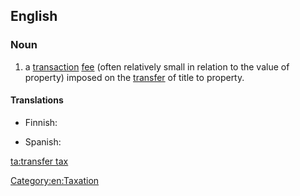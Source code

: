 ==English==
{{wikipedia}}

===Noun===
{{en-noun|es}}

# {{label|en|legal}} a [[transaction]] [[fee]] (often relatively small in relation to the value of property) imposed on the [[transfer]] of title to property.

====Translations====
{{trans-top|a transaction fee imposed on the transfer of title to property}}
* Finnish: {{t+|fi|varainsiirtovero}}
{{trans-mid}}
* Spanish: {{t|es|impuesto de transferencia|m}}
{{trans-bottom}}

[[Category:en:Taxation]]

[[ta:transfer tax]]